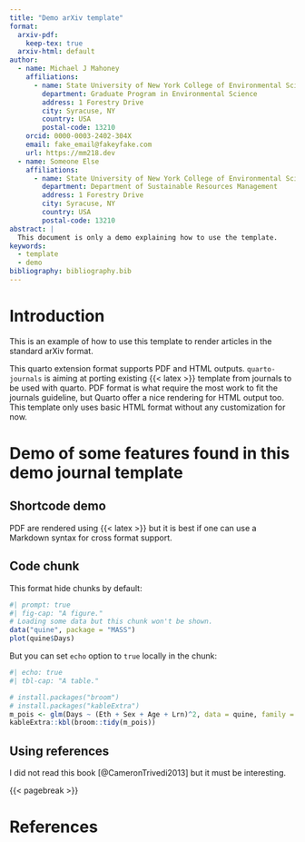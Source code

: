 ```yaml
---
title: "Demo arXiv template"
format:
  arxiv-pdf:
    keep-tex: true  
  arxiv-html: default
author:
  - name: Michael J Mahoney
    affiliations:
      - name: State University of New York College of Environmental Science and Forestry
        department: Graduate Program in Environmental Science
        address: 1 Forestry Drive
        city: Syracuse, NY
        country: USA
        postal-code: 13210
    orcid: 0000-0003-2402-304X
    email: fake_email@fakeyfake.com
    url: https://mm218.dev
  - name: Someone Else
    affiliations:
      - name: State University of New York College of Environmental Science and Forestry
        department: Department of Sustainable Resources Management
        address: 1 Forestry Drive
        city: Syracuse, NY
        country: USA
        postal-code: 13210
abstract: |
  This document is only a demo explaining how to use the template.
keywords: 
  - template
  - demo
bibliography: bibliography.bib  
---
```


# Introduction {#sec-intro}

This is an example of how to use this template to render articles in the standard arXiv format. 

This quarto extension format supports PDF and HTML outputs. `quarto-journals` is aiming at porting existing {{< latex >}} template from journals to be used with quarto. PDF format is what require the most work to fit the journals guideline, but Quarto offer a nice rendering for HTML output too. This template only uses basic HTML format without any customization for now.

# Demo of some features found in this demo journal template

## Shortcode demo {#sec-shortcode}

PDF are rendered using {{< latex >}} but it is best if one can use a Markdown syntax for cross format support.

## Code chunk {#sec-chunks}

This format hide chunks by default:

```r
#| prompt: true
#| fig-cap: "A figure."
# Loading some data but this chunk won't be shown.
data("quine", package = "MASS")
plot(quine$Days)
```

But you can set `echo` option to `true` locally in the chunk:

```r
#| echo: true
#| tbl-cap: "A table."

# install.packages("broom")
# install.packages("kableExtra")
m_pois <- glm(Days ~ (Eth + Sex + Age + Lrn)^2, data = quine, family = poisson)
kableExtra::kbl(broom::tidy(m_pois))
```

## Using references

I did not read this book [@CameronTrivedi2013] but it must be interesting.

{{< pagebreak >}}

# References {.unnumbered}

:::{#refs}

:::

